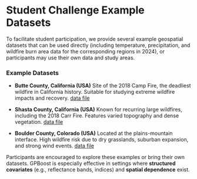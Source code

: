 # Student Challenge Example Datasets {.unnumbered}

To facilitate student participation, we provide several example geospatial datasets that can be used directly (including temperature, precipitation, and wildfire burn area data for the corresponding regions in 2024), or participants may use their own data and study areas.

### Example Datasets

* **Butte County, California (USA)**
  Site of the 2018 Camp Fire, the deadliest wildfire in California history. Suitable for studying extreme wildfire impacts and recovery. [data file](https://github.com/ausgis/igarss25ss/tree/main/data/student_challenge_datasets/butte)

* **Shasta County, California (USA)**
  Known for recurring large wildfires, including the 2018 Carr Fire. Features varied topography and dense vegetation. [data file](https://github.com/ausgis/igarss25ss/tree/main/data/student_challenge_datasets/shasta)

* **Boulder County, Colorado (USA)**
  Located at the plains-mountain interface. High wildfire risk due to dry grasslands, suburban expansion, and strong wind events. [data file](https://github.com/ausgis/igarss25ss/tree/main/data/student_challenge_datasets/boulder)

Participants are encouraged to explore these examples or bring their own datasets. GPBoost is especially effective in settings where **structured covariates** (e.g., reflectance bands, indices) and **spatial dependence** exist.

